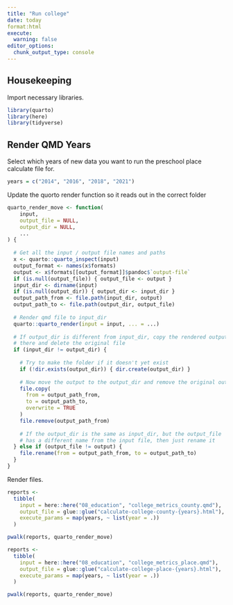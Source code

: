 ```yaml
---
title: "Run college"
date: today
format:html
execute: 
  warning: false
editor_options: 
  chunk_output_type: console
---
```


## Housekeeping

Import necessary libraries.

```r
library(quarto)
library(here)
library(tidyverse)

```


## Render QMD Years

Select which years of new data you want to run the preschool place calculate file for.

```r

years = c("2014", "2016", "2018", "2021")
```

Update the quorto render function so it reads out in the correct folder

```r
quarto_render_move <- function(
    input,
    output_file = NULL,
    output_dir = NULL,
    ...
) {
  
  # Get all the input / output file names and paths
  x <- quarto::quarto_inspect(input)
  output_format <- names(x$formats)
  output <- x$formats[[output_format]]$pandoc$`output-file`
  if (is.null(output_file)) { output_file <- output }
  input_dir <- dirname(input)
  if (is.null(output_dir)) { output_dir <- input_dir }
  output_path_from <- file.path(input_dir, output)
  output_path_to <- file.path(output_dir, output_file)
  
  # Render qmd file to input_dir
  quarto::quarto_render(input = input, ... = ...)
  
  # If output_dir is different from input_dir, copy the rendered output
  # there and delete the original file
  if (input_dir != output_dir) {
    
    # Try to make the folder if it doesn't yet exist
    if (!dir.exists(output_dir)) { dir.create(output_dir) }
    
    # Now move the output to the output_dir and remove the original output
    file.copy(
      from = output_path_from,
      to = output_path_to,
      overwrite = TRUE
    )
    file.remove(output_path_from)
    
    # If the output_dir is the same as input_dir, but the output_file
    # has a different name from the input file, then just rename it
  } else if (output_file != output) {
    file.rename(from = output_path_from, to = output_path_to)
  }
}
```

Render files.
```r

reports <-
  tibble(
    input = here::here("08_education", "college_metrics_county.qmd"),
    output_file = glue::glue("calculate-college-county-{years}.html"),
    execute_params = map(years, ~ list(year = .))
  )

pwalk(reports, quarto_render_move)

reports <-
  tibble(
    input = here::here("08_education", "college_metrics_place.qmd"),
    output_file = glue::glue("calculate-college-place-{years}.html"),
    execute_params = map(years, ~ list(year = .))
  )

pwalk(reports, quarto_render_move)
```

